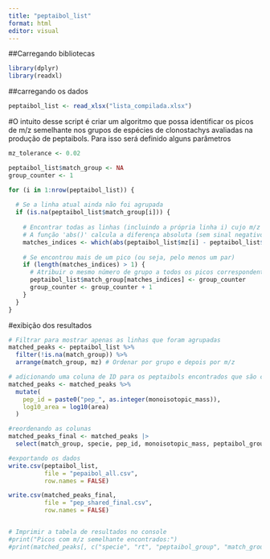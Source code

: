 ---
title: "peptaibol_list"
format: html
editor: visual
---

##Carregando bibliotecas

```{r}
library(dplyr)
library(readxl)
```

##carregando os dados

```{r}
peptaibol_list <- read_xlsx("lista_compilada.xlsx")
```

#O intuito desse script é criar um algoritmo que possa identificar os picos de m/z semelhante nos grupos de espécies de clonostachys avaliadas na produção de peptaibols. Para isso será definido alguns parâmetros
```{r}
mz_tolerance <- 0.02

peptaibol_list$match_group <- NA
group_counter <- 1

for (i in 1:nrow(peptaibol_list)) {
  
  # Se a linha atual ainda não foi agrupada
  if (is.na(peptaibol_list$match_group[i])) {
    
    # Encontrar todas as linhas (incluindo a própria linha i) cujo m/z está dentro da tolerância
    # A função 'abs()' calcula a diferença absoluta (sem sinal negativo)
    matches_indices <- which(abs(peptaibol_list$mz[i] - peptaibol_list$mz) <= mz_tolerance)
    
    # Se encontrou mais de um pico (ou seja, pelo menos um par)
    if (length(matches_indices) > 1) {
      # Atribuir o mesmo número de grupo a todos os picos correspondentes
      peptaibol_list$match_group[matches_indices] <- group_counter
      group_counter <- group_counter + 1
    }
  }
}

```


#exibição dos resultados
```{r}
# Filtrar para mostrar apenas as linhas que foram agrupadas
matched_peaks <- peptaibol_list %>%
  filter(!is.na(match_group)) %>%
  arrange(match_group, mz) # Ordenar por grupo e depois por m/z

# adicionando uma coluna de ID para os peptaibols encontrados que são compartilhados
matched_peaks <- matched_peaks %>%
  mutate(
    pep_id = paste0("pep_", as.integer(monoisotopic_mass)),
    log10_area = log10(area)
  )

#reordenando as colunas
matched_peaks_final <- matched_peaks |> 
  select(match_group, specie, pep_id, monoisotopic_mass, peptaibol_group, everything())

#exportando os dados
write.csv(peptaibol_list, 
          file = "pepaibol_all.csv", 
          row.names = FALSE)

write.csv(matched_peaks_final, 
          file = "pep_shared_final.csv", 
          row.names = FALSE)


# Imprimir a tabela de resultados no console
#print("Picos com m/z semelhante encontrados:")
#print(matched_peaks[, c("specie", "rt", "peptaibol_group", "match_group", "monoisotopic mass")])
```

